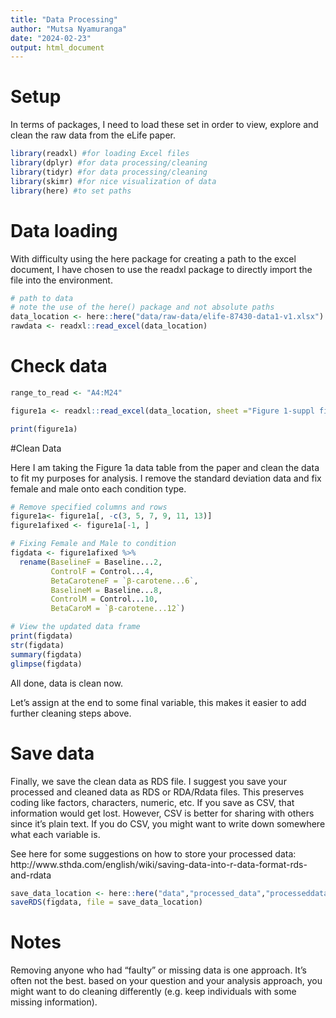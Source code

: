 ```yaml
---
title: "Data Processing"
author: "Mutsa Nyamuranga"
date: "2024-02-23"
output: html_document
---
```




# Setup
In terms of packages, I need to load these set in order to view, explore and clean the raw data from the eLife paper. 

```r
library(readxl) #for loading Excel files
library(dplyr) #for data processing/cleaning
library(tidyr) #for data processing/cleaning
library(skimr) #for nice visualization of data 
library(here) #to set paths
```

# Data loading

With difficulty using the here package for creating a path to the excel document, I have chosen to use the readxl package to directly import the file into the environment. 

```r
# path to data
# note the use of the here() package and not absolute paths
data_location <- here::here("data/raw-data/elife-87430-data1-v1.xlsx")
rawdata <- readxl::read_excel(data_location)
```


# Check data

```r
range_to_read <- "A4:M24"

figure1a <- readxl::read_excel(data_location, sheet ="Figure 1-suppl figure 1" , range = range_to_read)

print(figure1a)
```

#Clean Data

Here I am taking the Figure 1a data table from the paper and clean the data to fit my purposes for analysis. I remove the standard deviation data and fix female and male onto each condition type. 

```r
# Remove specified columns and rows
figure1a<- figure1a[, -c(3, 5, 7, 9, 11, 13)]
figure1afixed <- figure1a[-1, ]

# Fixing Female and Male to condition
figdata <- figure1afixed %>%
  rename(BaselineF = Baseline...2,
         ControlF = Control...4,
         BetaCaroteneF = `β-carotene...6`,
         BaselineM = Baseline...8,
         ControlM = Control...10,
         BetaCaroM = `β-carotene...12`)

# View the updated data frame
print(figdata)
str(figdata)
summary(figdata)
glimpse(figdata)
```




All done, data is clean now. 

Let's assign at the end to some final variable, this makes it easier to add further cleaning steps above.


# Save data 

Finally, we save the clean data as RDS file. I suggest you save your processed and cleaned data as RDS or RDA/Rdata files. 
This preserves coding like factors, characters, numeric, etc.  If you save as CSV, that information would get lost.
However, CSV is better for sharing with others since it's plain text. If you do CSV, you might want to write down somewhere what each variable is.

See here for some suggestions on how to store your processed data:
http://www.sthda.com/english/wiki/saving-data-into-r-data-format-rds-and-rdata

```r
save_data_location <- here::here("data","processed_data","processeddata.rds")
saveRDS(figdata, file = save_data_location)
```

# Notes

Removing anyone who had "faulty" or missing data is one approach. It's often not the best. based on your question and your analysis approach, you might want to do cleaning differently (e.g. keep individuals with some missing information).

